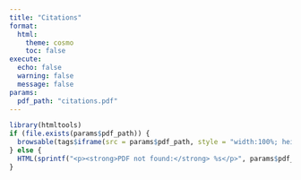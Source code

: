 ```yaml
---
title: "Citations"
format:
  html:
    theme: cosmo
    toc: false
execute:
  echo: false
  warning: false
  message: false
params:
  pdf_path: "citations.pdf"   
---
```


```r
library(htmltools)
if (file.exists(params$pdf_path)) {
  browsable(tags$iframe(src = params$pdf_path, style = "width:100%; height:90vh; border:none;", title = "Citations PDF"))
} else {
  HTML(sprintf("<p><strong>PDF not found:</strong> %s</p>", params$pdf_path))
}


```
